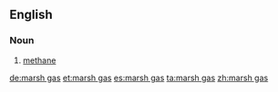 ==English==
{{wikipedia}}

===Noun===
{{en-noun|head=[[marsh]] [[gas]]|-}}

# {{chemistry}} [[methane]]

[[de:marsh gas]]
[[et:marsh gas]]
[[es:marsh gas]]
[[ta:marsh gas]]
[[zh:marsh gas]]